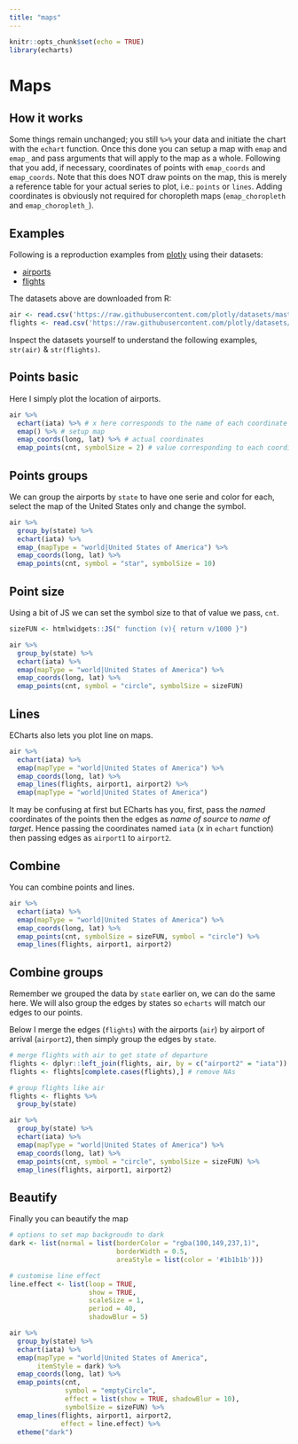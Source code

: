 ```yaml
---
title: "maps"
---
```


```r
knitr::opts_chunk$set(echo = TRUE)
library(echarts)
```

# Maps

## How it works

Some things remain unchanged; you still `%>%` your data and initiate the chart with the `echart` function. Once this done you can setup a map with `emap` and `emap_` and pass arguments that will apply to the map as a whole. Following that you add, if necessary, coordinates of points with `emap_coords` and `emap_coords`. Note that this does NOT draw points on the map, this is merely a reference table for your actual series to plot, i.e.: `points` or `lines`. Adding coordinates is obviously not required for choropleth maps (`emap_choropleth` and `emap_choropleth_`).

## Examples

Following is a reproduction examples from [plotly](https://plot.ly/r/lines-on-maps/) using their datasets:

* [airports](https://raw.githubusercontent.com/plotly/datasets/master/2011_february_us_airport_traffic.csv')
* [flights](https://raw.githubusercontent.com/plotly/datasets/master/2011_february_aa_flight_paths.csv)

The datasets above are downloaded from R:

```r
air <- read.csv('https://raw.githubusercontent.com/plotly/datasets/master/2011_february_us_airport_traffic.csv')
flights <- read.csv('https://raw.githubusercontent.com/plotly/datasets/master/2011_february_aa_flight_paths.csv')
```

Inspect the datasets yourself to understand the following examples, `str(air)` & `str(flights)`.

## Points basic

Here I simply plot the location of airports.

```r
air %>% 
  echart(iata) %>% # x here corresponds to the name of each coordinate
  emap() %>% # setup map
  emap_coords(long, lat) %>% # actual coordinates
  emap_points(cnt, symbolSize = 2) # value corresponding to each coordinate
```

## Points groups

We can group the airports by `state` to have one serie and color for each, select the map of the United States only and change the symbol.

```r
air %>% 
  group_by(state) %>% 
  echart(iata) %>% 
  emap_(mapType = "world|United States of America") %>% 
  emap_coords(long, lat) %>% 
  emap_points(cnt, symbol = "star", symbolSize = 10) 
```

## Point size

Using a bit of JS we can set the symbol size to that of value we pass, `cnt`.

```r
sizeFUN <- htmlwidgets::JS(" function (v){ return v/1000 }")

air %>% 
  group_by(state) %>% 
  echart(iata) %>% 
  emap(mapType = "world|United States of America") %>% 
  emap_coords(long, lat) %>% 
  emap_points(cnt, symbol = "circle", symbolSize = sizeFUN) 
```

## Lines

ECharts also lets you plot line on maps.  

```r
air %>% 
  echart(iata) %>% 
  emap(mapType = "world|United States of America") %>% 
  emap_coords(long, lat) %>% 
  emap_lines(flights, airport1, airport2) %>% 
  emap(mapType = "world|United States of America") 
```

It may be confusing at first but ECharts has you, first, pass the *named* coordinates of the points then the edges as *name of source* to *name of target*. Hence passing the coordinates named `iata` (x in `echart` function) then passing edges as `airport1` to `airport2`.

## Combine

You can combine points and lines.

```r
air %>% 
  echart(iata) %>% 
  emap(mapType = "world|United States of America") %>% 
  emap_coords(long, lat) %>% 
  emap_points(cnt, symbolSize = sizeFUN, symbol = "circle") %>% 
  emap_lines(flights, airport1, airport2)
```

## Combine groups

Remember we grouped the data by `state` earlier on, we can do the same here. We will also group the edges by states so `echarts` will match our edges to our points.

Below I merge the edges (`flights`) with the airports (`air`) by airport of arrival (`airport2`), then simply group the edges by `state`.

```r
# merge flights with air to get state of departure
flights <- dplyr::left_join(flights, air, by = c("airport2" = "iata"))
flights <- flights[complete.cases(flights),] # remove NAs

# group flights like air
flights <- flights %>% 
  group_by(state)

air %>% 
  group_by(state) %>% 
  echart(iata) %>% 
  emap(mapType = "world|United States of America") %>% 
  emap_coords(long, lat) %>% 
  emap_points(cnt, symbol = "circle", symbolSize = sizeFUN) %>% 
  emap_lines(flights, airport1, airport2)
```

## Beautify

Finally you can beautify the map

```r
# options to set map backgroudn to dark
dark <- list(normal = list(borderColor = "rgba(100,149,237,1)",
                           borderWidth = 0.5,
                           areaStyle = list(color = '#1b1b1b')))

# customise line effect
line.effect <- list(loop = TRUE,
                    show = TRUE,
                    scaleSize = 1,
                    period = 40,
                    shadowBlur = 5)

air %>% 
  group_by(state) %>% 
  echart(iata) %>% 
  emap(mapType = "world|United States of America", 
       itemStyle = dark) %>% 
  emap_coords(long, lat) %>% 
  emap_points(cnt,
              symbol = "emptyCircle", 
              effect = list(show = TRUE, shadowBlur = 10),
              symbolSize = sizeFUN) %>% 
  emap_lines(flights, airport1, airport2, 
             effect = line.effect) %>% 
  etheme("dark")
```
